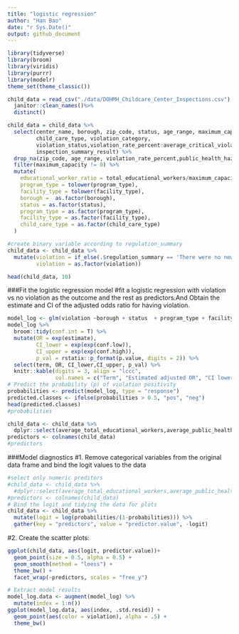 ```yaml
---
title: "logistic regression"
author: "Han Bao"
date: "r Sys.Date()"
output: github_document
---
```


```r
library(tidyverse)
library(broom)
library(viridis)
library(purrr)
library(modelr)
theme_set(theme_classic())
```

```r
child_data = read_csv("./data/DOHMH_Childcare_Center_Inspections.csv") %>%
  janitor::clean_names()%>%
  distinct()
```
```r
child_data = child_data %>% 
  select(center_name, borough, zip_code, status, age_range, maximum_capacity,program_type, facility_type, 
         child_care_type, violation_category,
         violation_status,violation_rate_percent:average_critical_violation_rate,regulation_summary,
         inspection_summary_result) %>%
  drop_na(zip_code, age_range, violation_rate_percent,public_health_hazard_violation_rate, critical_violation_rate) %>% 
  filter(maximum_capacity != 0) %>% 
  mutate(
    educational_worker_ratio = total_educational_workers/maximum_capacity,
    program_type = tolower(program_type),
    facility_type = tolower(facility_type),
    borough =  as.factor(borough),
    status = as.factor(status),
    program_type = as.factor(program_type),
    facility_type = as.factor(facility_type),
    child_care_type = as.factor(child_care_type)
  )
```

```r
#create binary variable according to regulation_summary
child_data <- child_data %>%
  mutate(violation = if_else(.$regulation_summary == 'There were no new violations observed at the time of this inspection/visit.','0','1'),
         violation = as.factor(violation))

```
```r
head(child_data, 10)
```

###Fit the logistic regression model
#fit a logistic regression with violation vs no violation as the outcome and the rest as predictors.And Obtain the estimate and CI of the adjusted odds ratio for having violation.


```r
model_log <- glm(violation ~borough + status  + program_type + facility_type + child_care_type + average_total_educational_workers+average_public_health_hazard_violation_rate+educational_worker_ratio,data = child_data,family = binomial(link=logit))
model_log %>%
  broom::tidy(conf.int = T) %>% 
  mutate(OR = exp(estimate),
         CI_lower = exp(exp(conf.low)),
         CI_upper = exp(exp(conf.high)),
         p_val = rstatix::p_format(p.value, digits = 2)) %>% 
  select(term, OR, CI_lower,CI_upper, p_val) %>% 
  knitr::kable(digits = 3, align = "lccc", 
               col.names = c("Term", "Estimated adjusted OR", "CI lower bound", "CI upper bound", "p-value"))
# Predict the probability (p) of violation positivity
probabilities <- predict(model_log, type = "response")
predicted.classes <- ifelse(probabilities > 0.5, "pos", "neg")
head(predicted.classes)
#probabilities
```
```r
child_data <- child_data %>%
  dplyr::select(average_total_educational_workers,average_public_health_hazard_violation_rate,educational_worker_ratio) 
predictors <- colnames(child_data)
#predictors
```

###Model diagnostics
#1. Remove categorical variables from the original data frame and bind the logit values to the data
```r
#select only numeric preditors
#child_data <- child_data %>%
  #dplyr::select(average_total_educational_workers,average_public_health_hazard_violation_rate,educational_worker_ratio) 
#predictors <- colnames(child_data)
# Bind the logit and tidying the data for plots
child_data <- child_data %>%
  mutate(logit = log(probabilities/(1-probabilities))) %>%
  gather(key = "predictors", value = "predictor.value", -logit)
```
#2. Create the scatter plots:
```r
ggplot(child_data, aes(logit, predictor.value))+
  geom_point(size = 0.5, alpha = 0.5) +
  geom_smooth(method = "loess") + 
  theme_bw() + 
  facet_wrap(~predictors, scales = "free_y")
```

```r
# Extract model results
model_log.data <- augment(model_log) %>% 
  mutate(index = 1:n()) 
ggplot(model_log.data, aes(index, .std.resid)) + 
  geom_point(aes(color = violation), alpha = .5) +
  theme_bw()
```

